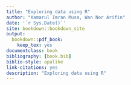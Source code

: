 ```yaml
---
title: "Exploring data using R"
author: "Kamarul Imran Musa, Wan Nor Arifin"
date: '`r Sys.Date()`'
site: bookdown::bookdown_site
output:
  bookdown::pdf_book:
    keep_tex: yes
documentclass: book
bibliography: [book.bib]
biblio-style: apalike
link-citations: yes
description: "Exploring data using R"
---
```

